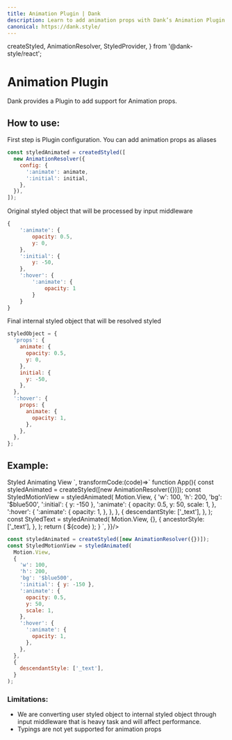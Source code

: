```yaml
---
title: Animation Plugin | Dank
description: Learn to add animation props with Dank’s Animation Plugin for dynamic, animated UI elements. Performance impacts and lack of typings are limitations.
canonical: https://dank.style/
---
```


  createStyled,
  AnimationResolver,
  StyledProvider,
} from '@dank-style/react';

<Meta title="plugins/Animation Plugin" />

# Animation Plugin

Dank provides a Plugin to add support for Animation props.

## How to use:

First step is Plugin configuration. You can add animation props as aliases

```jsx
const styledAnimated = createdStyled([
  new AnimationResolver({
    config: {
      ':animate': animate,
      ':initial': initial,
    },
  }),
]);
```

Original styled object that will be processed by input middleware

```jsx
{
	':animate': {
		opacity: 0.5,
		y: 0,
	},
	':initial': {
		y: -50,
	},
	':hover': {
		':animate': {
			opacity: 1
		}
	}
}
```

Final internal styled object that will be resolved styled

```jsx
styledObject = {
  'props': {
    animate: {
      opacity: 0.5,
      y: 0,
    },
    initial: {
      y: -50,
    },
  },
  ':hover': {
    props: {
      animate: {
        opacity: 1,
      },
    },
  },
};
```

## Example:

<AppProvider>
  <CodePreview
    metaData={{
      scope: {
        createStyled,
        AnimationResolver,
        Provider: StyledProvider,
        config,
        Text,
        Motion,
        useEffect,
        useState,
        useRef,
        Motion,
      },
      code:`
<StyledMotionView
  variant="subtle"
  states={{ hover: true }}
  sx={{
    ':initial': { x: -150 },
    ':animate': {
      x: 0,
    },
    ':hover': {
      ':animate': {
        scale: 1.2,
      },
    },
  }}
>
  <StyledText>Styled Animating View</StyledText>
</StyledMotionView>`,
      transformCode:(code)=>`
          function App(){
            const styledAnimated = createStyled([new AnimationResolver({})]);
            const StyledMotionView = styledAnimated(
              Motion.View,
              {
                'w': 100,
                'h': 200,
                'bg': '$blue500',
                ':initial': { y: -150 },
                ':animate': {
                  opacity: 0.5,
                  y: 50,
                  scale: 1,
                },
                ':hover': {
                  ':animate': {
                    opacity: 1,
                  },
                },
              },
              {
                descendantStyle: ['_text'],
              },
            );
            const StyledText = styledAnimated(
              Motion.View,
              {},
              {
                ancestorStyle: ['_text'],
              },
            );
            return (
              <Provider config={config}>
                ${code}
              </Provider>
            );
          }
      `,
    }}/>

</AppProvider>

```jsx
const styledAnimated = createStyled([new AnimationResolver({})]);
const StyledMotionView = styledAnimated(
  Motion.View,
  {
    'w': 100,
    'h': 200,
    'bg': '$blue500',
    ':initial': { y: -150 },
    ':animate': {
      opacity: 0.5,
      y: 50,
      scale: 1,
    },
    ':hover': {
      ':animate': {
        opacity: 1,
      },
    },
  },
  {
    descendantStyle: ['_text'],
  }
);
```

### Limitations:

- We are converting user styled object to internal styled object through input middleware that is heavy task and will affect performance.
- Typings are not yet supported for animation props
